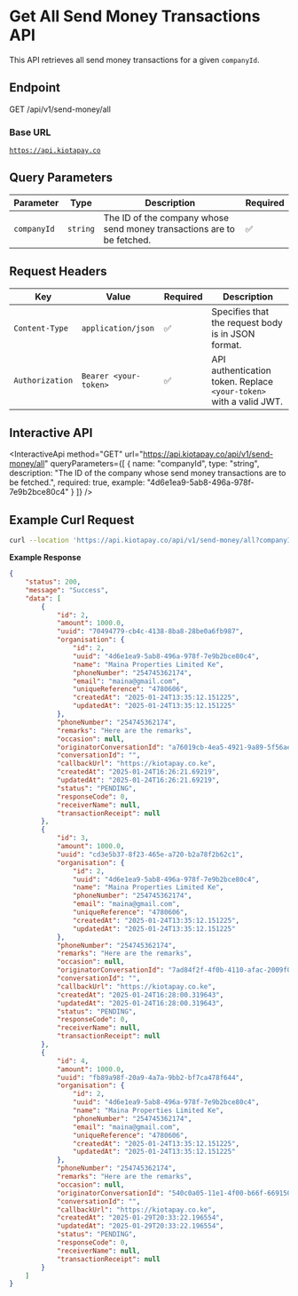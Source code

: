 ###

# Get All Send Money Transactions API

This API retrieves all send money transactions for a given `companyId`.

## Endpoint

GET /api/v1/send-money/all

### Base URL

[`https://api.kiotapay.co`](https://api.kiotapay.co)

## Query Parameters

| Parameter   | Type     | Description                                                            | Required |
| ----------- | -------- | ---------------------------------------------------------------------- | -------- |
| `companyId` | `string` | The ID of the company whose send money transactions are to be fetched. | ✅        |

## **Request Headers**

| Key             | Value                 | Required | Description                                                        |
| --------------- | --------------------- | -------- | ------------------------------------------------------------------ |
| `Content-Type`  | `application/json`    | ✅        | Specifies that the request body is in JSON format.                 |
| `Authorization` | `Bearer <your-token>` | ✅        | API authentication token. Replace `<your-token>` with a valid JWT. |

## Interactive API

<InteractiveApi
  method="GET"
  url="https://api.kiotapay.co/api/v1/send-money/all"
  queryParameters={[
{
name: "companyId",
type: "string",
description: "The ID of the company whose send money transactions are to be fetched.",
required: true,
example: "4d6e1ea9-5ab8-496a-978f-7e9b2bce80c4"
}
]}
/>

## Example Curl Request

```bash
curl --location 'https://api.kiotapay.co/api/v1/send-money/all?companyId=4d6e1ea9-5ab8-496a-978f-7e9b2bce80c4'
```

**Example Response**

```json
{
    "status": 200,
    "message": "Success",
    "data": [
        {
            "id": 2,
            "amount": 1000.0,
            "uuid": "70494779-cb4c-4138-8ba8-28be0a6fb987",
            "organisation": {
                "id": 2,
                "uuid": "4d6e1ea9-5ab8-496a-978f-7e9b2bce80c4",
                "name": "Maina Properties Limited Ke",
                "phoneNumber": "254745362174",
                "email": "maina@gmail.com",
                "uniqueReference": "4780606",
                "createdAt": "2025-01-24T13:35:12.151225",
                "updatedAt": "2025-01-24T13:35:12.151225"
            },
            "phoneNumber": "254745362174",
            "remarks": "Here are the remarks",
            "occasion": null,
            "originatorConversationId": "a76019cb-4ea5-4921-9a89-5f56aecac92e",
            "conversationId": "",
            "callbackUrl": "https://kiotapay.co.ke",
            "createdAt": "2025-01-24T16:26:21.69219",
            "updatedAt": "2025-01-24T16:26:21.69219",
            "status": "PENDING",
            "responseCode": 0,
            "receiverName": null,
            "transactionReceipt": null
        },
        {
            "id": 3,
            "amount": 1000.0,
            "uuid": "cd3e5b37-8f23-465e-a720-b2a78f2b62c1",
            "organisation": {
                "id": 2,
                "uuid": "4d6e1ea9-5ab8-496a-978f-7e9b2bce80c4",
                "name": "Maina Properties Limited Ke",
                "phoneNumber": "254745362174",
                "email": "maina@gmail.com",
                "uniqueReference": "4780606",
                "createdAt": "2025-01-24T13:35:12.151225",
                "updatedAt": "2025-01-24T13:35:12.151225"
            },
            "phoneNumber": "254745362174",
            "remarks": "Here are the remarks",
            "occasion": null,
            "originatorConversationId": "7ad84f2f-4f0b-4110-afac-2009f07f531a",
            "conversationId": "",
            "callbackUrl": "https://kiotapay.co.ke",
            "createdAt": "2025-01-24T16:28:00.319643",
            "updatedAt": "2025-01-24T16:28:00.319643",
            "status": "PENDING",
            "responseCode": 0,
            "receiverName": null,
            "transactionReceipt": null
        },
        {
            "id": 4,
            "amount": 1000.0,
            "uuid": "fb89a98f-20a9-4a7a-9bb2-bf7ca478f644",
            "organisation": {
                "id": 2,
                "uuid": "4d6e1ea9-5ab8-496a-978f-7e9b2bce80c4",
                "name": "Maina Properties Limited Ke",
                "phoneNumber": "254745362174",
                "email": "maina@gmail.com",
                "uniqueReference": "4780606",
                "createdAt": "2025-01-24T13:35:12.151225",
                "updatedAt": "2025-01-24T13:35:12.151225"
            },
            "phoneNumber": "254745362174",
            "remarks": "Here are the remarks",
            "occasion": null,
            "originatorConversationId": "540c0a05-11e1-4f00-b66f-6691502cc80a",
            "conversationId": "",
            "callbackUrl": "https://kiotapay.co.ke",
            "createdAt": "2025-01-29T20:33:22.196554",
            "updatedAt": "2025-01-29T20:33:22.196554",
            "status": "PENDING",
            "responseCode": 0,
            "receiverName": null,
            "transactionReceipt": null
        }
    ]
}
```